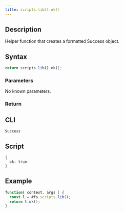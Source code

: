 ```yaml
---
title: scripts.lib().ok()
---
```


## Description

Helper function that creates a formatted Success object.

## Syntax

```js
return scripts.lib().ok();
```

### Parameters

No known parameters.

### Return

## CLI

```
Success
```

## Script

```
{
  ok: true
}
```

## Example

```js
function( context, args ) {
  const l = #fs.scripts.lib();
  return l.ok();
}
```
